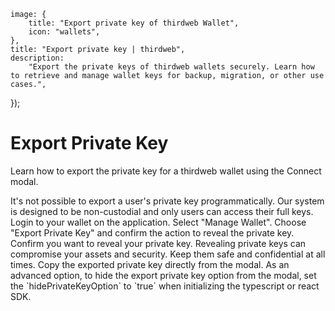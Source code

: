 
	image: {
		title: "Export private key of thirdweb Wallet",
		icon: "wallets",
	},
	title: "Export private key | thirdweb",
	description:
		"Export the private keys of thirdweb wallets securely. Learn how to retrieve and manage wallet keys for backup, migration, or other use cases.",
});

# Export Private Key

Learn how to export the private key for a thirdweb wallet using the Connect modal. 

<Callout variant="info" title="Programmatic Exports">
    It's not possible to export a user's private key programmatically. Our system is designed to be non-custodial and only users can access their full keys.
</Callout>
<Steps>

  <Step title="Login">
    Login to your wallet on the application.
  </Step>

  <Step title="Manage">
    Select "Manage Wallet".
    <DocImage src={ManageWallet} />
  </Step>

  <Step title="Export">
    Choose "Export Private Key" and confirm the action to reveal the private key.
    <DocImage src={ExportKey} />
  </Step>

  <Step title="Confirm">
	Confirm you want to reveal your private key.
    <Callout variant="warning" title="Secure Private Keys">
      Revealing private keys can compromise your assets and security. Keep them safe and confidential at all times.
    </Callout>
    <DocImage src={ConfirmReveal} />
  </Step>

  <Step title="Reveal">
    Copy the exported private key directly from the modal.
    <DocImage src={ExportedKey} />
  </Step>

</Steps>


<Callout variant="info" title="Advanced Configuration">
    As an advanced option, to hide the export private key option from the modal, set the `hidePrivateKeyOption` to `true` when initializing the typescript or react SDK.
</Callout>
